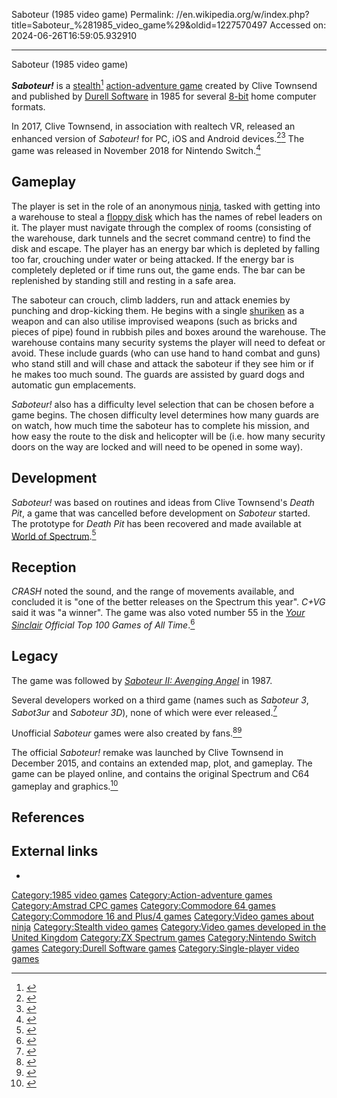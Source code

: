 Saboteur (1985 video game)
Permalink: //en.wikipedia.org/w/index.php?title=Saboteur_%281985_video_game%29&oldid=1227570497
Accessed on: 2024-06-26T16:59:05.932910



------
Saboteur (1985 video game)
{{distinguish|Saboteur (card game)}}{{For|the 2009 game|The Saboteur}}
{{Infobox video game
| title = Saboteur!
| image = Saboteur 1985 cover.jpg
| developer = Clive Townsend<br />Branko Spoljaric (C64)
| publisher = [[Durell Software]]
| designer =
| engine =
| released = 1985
| genre = [[Action-adventure video game|Action-adventure]], [[Stealth game|stealth]]<ref name="retgamer">{{cite web|url=https://www.retrogamer.net/retro_games80/saboteur/|publisher=[[Retro Gamer]]|author=Retro Gamer Team|date=August 24, 2008|access-date=2017-10-15|title=Saboteur!|quote=Before ''Metal Gear Solid'', this was the original stealth game.}}</ref>
| modes = [[Single-player]]
| platforms = [[ZX Spectrum]], [[Commodore 64]], [[Amstrad CPC]], [[Commodore 16]], [[Personal computer|PC]], [[iOS]], [[Android (operating system)|Android]], [[Nintendo Switch]]
}}

'''''Saboteur!''''' is a [[stealth game|stealth]]<ref name="retgamer">{{cite web|url=https://www.retrogamer.net/retro_games80/saboteur/|publisher=[[Retro Gamer]]|author=Retro Gamer Team|date=August 24, 2008|access-date=2017-10-15|title=Saboteur!|quote=Before ''Metal Gear Solid'', this was the original stealth game.}}</ref> [[action-adventure game]] created by Clive Townsend and published by [[Durell Software]] in 1985 for several [[8-bit]] home computer formats.

In 2017, Clive Townsend, in association with realtech VR, released an enhanced version of ''Saboteur!'' for PC, iOS and Android devices.<ref>{{cite web |url=https://itunes.apple.com/us/app/saboteur/id1262106756?mt=8 |title=Saboteur! on the App Store |website=itunes.apple.com |url-status=dead |archive-url=https://web.archive.org/web/20170913100419/https://itunes.apple.com/us/app/saboteur/id1262106756?mt=8 |archive-date=2017-09-13}}</ref><ref>{{cite web |url=http://www.clivetownsend.com/ |title=Home |website=clivetownsend.com}}</ref> The game was released in November 2018 for Nintendo Switch.<ref>{{cite web|url=http://www.nintendolife.com/news/2018/11/saboteur_brings_8-bit_retro_ninja_action_to_the_switch_eshop_next_week|title=Saboteur! Brings 8-Bit Retro Ninja Action To The Switch eShop Next Week|website=Nintendo Life|date=3 November 2018|access-date=November 5, 2018}}</ref>

==Gameplay==
The player is set in the role of an anonymous [[ninja]], tasked with getting into a warehouse to steal a [[floppy disk]] which has the names of rebel leaders on it. The player must navigate through the complex of rooms (consisting of the warehouse, dark tunnels and the secret command centre) to find the disk and escape. The player has an energy bar which is depleted by falling too far, crouching under water or being attacked. If the energy bar is completely depleted or if time runs out, the game ends. The bar can be replenished by standing still and resting in a safe area.

The saboteur can crouch, climb ladders, run and attack enemies by punching and drop-kicking them. He begins with a single [[shuriken]] as a weapon and can also utilise improvised weapons (such as bricks and pieces of pipe) found in rubbish piles and boxes around the warehouse. The warehouse contains many security systems the player will need to defeat or avoid. These include guards (who can use hand to hand combat and guns) who stand still and will chase and attack the saboteur if they see him or if he makes too much sound. The guards are assisted by guard dogs and automatic gun emplacements.

''Saboteur!'' also has a difficulty level selection that can be chosen before a game begins. The chosen difficulty level determines how many guards are on watch, how much time the saboteur has to complete his mission, and how easy the route to the disk and helicopter will be (i.e. how many security doors on the way are locked and will need to be opened in some way).

==Development==
''Saboteur!'' was based on routines and ideas from Clive Townsend's ''Death Pit'', a game that was cancelled before development on ''Saboteur'' started. The prototype for ''Death Pit'' has been recovered and made available at [[World of Spectrum]].<ref>{{cite web|url=http://www.worldofspectrum.org/infoseekid.cgi?id=0009662 |title=Death Pit |publisher=World of Spectrum |access-date=2012-09-05}}</ref>

==Reception==
{{Video game reviews
| CVG = 37/40<ref>{{cite web|url=http://www.worldofspectrum.org/showmag.cgi?mag=C+VG/Issue051/Pages/CVG05100023.jpg |title=Archive - Magazine viewer |publisher=World of Spectrum |access-date=2012-09-05}}</ref>
| CRASH = 93%<ref>{{cite journal|title=Software Reviews|journal=Computer and Video Games|date=January 1986|issue=51|pages=23|url=http://www.worldofspectrum.org/showmag.cgi?mag=C+VG/Issue051/Pages/CVG05100023.jpg|access-date=10 June 2013}}</ref>
| SUser = {{Rating|5|5}}<ref>{{cite journal|title=Preview: Saboteur|journal=Computer and Video Games|date=January 1986|issue=46|pages=20|url=http://www.worldofspectrum.org/showmag.cgi?mag=SinclairUser/Issue046/Pages/SinclairUser04600020.jpg|access-date=10 June 2013}}</ref>
| YSinclair = 9/10<ref>{{cite web | url=http://www.ysrnry.co.uk/articles/saboteur.htm | title=Saboteur | publisher=Ysrnry.co.uk | work=The Your Sinclair Rock 'n' Roll Years | access-date=2012-09-05 | author=Denham, Sue | archive-date=2012-03-03 | archive-url=https://web.archive.org/web/20120303051416/http://www.ysrnry.co.uk/articles/saboteur.htm | url-status=dead}}</ref>
| rev1 = ''[[Computer Gamer]]''
| rev1Score = 19/20<ref>{{cite journal|title=Reviews|journal=Computer Gamer|date=December 1985|issue=9|page=74|url=http://www.worldofspectrum.org/showmag.cgi?mag=ComputerGamer/Issue09/Pages/ComputerGamer0900074.jpg|access-date=10 June 2013}}</ref>
| award1Pub = ''Your Sinclair''
| award1 = Megagame
| award2Pub = ''Crash''
| award2 = Smash<ref>Game review, Crash magazine, [[Newsfield Publications]], issue 24, January 1986</ref>
}}
''CRASH'' noted the sound, and the range of movements available, and concluded it is "one of the better releases on the Spectrum this year". ''C+VG'' said it was "a winner". The game was also voted number 55 in the ''[[Your Sinclair]] Official Top 100 Games of All Time''.<ref>{{cite journal|title=Top 100 Games of All Time|journal=Your Sinclair|date=September 1993}}</ref>

==Legacy==
The game was followed by ''[[Saboteur II: Avenging Angel]]'' in 1987.

Several developers worked on a third game (names such as ''Saboteur 3'', ''Sabot3ur'' and ''Saboteur 3D''), none of which were ever released.<ref>{{cite journal|title=Sabot3ur?|journal=[[Retro Gamer]]|issue=73|page=45}}</ref>

Unofficial ''Saboteur'' games were also created by fans.<ref>{{cite web|author=alexandru simion, renesoft |url=http://www.simion.co.uk/saboteur |title=Saboteur95: fan game |publisher=Simion.co.uk |access-date=2012-09-05}}</ref><ref>{{cite web|url=http://www.atarimania.com/game-atari-st-saboteur-iii-the-egyptian-mission_28365.html |title=Unofficial ''Saboteur III'' for Atari ST |publisher=Atarimania.com |access-date=2012-09-05}}</ref>

The official ''Saboteur!'' remake was launched by Clive Townsend in December 2015, and contains an extended map, plot, and gameplay. The game can be played online, and contains the original Spectrum and C64 gameplay and graphics.<ref>{{cite web|url=http://www.clivetownsend.com/online.php |title=Clive Townsend website}}</ref>

==References==
{{reflist}}

==External links==
* {{WoS game|id=0004293|name=Saboteur}}

[[Category:1985 video games]]
[[Category:Action-adventure games]]
[[Category:Amstrad CPC games]]
[[Category:Commodore 64 games]]
[[Category:Commodore 16 and Plus/4 games]]
[[Category:Video games about ninja]]
[[Category:Stealth video games]]
[[Category:Video games developed in the United Kingdom]]
[[Category:ZX Spectrum games]]
[[Category:Nintendo Switch games]]
[[Category:Durell Software games]]
[[Category:Single-player video games]]